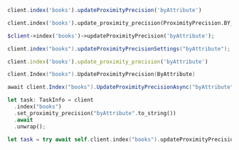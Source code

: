 <CodeGroup>

```javascript JS
client.index('books').updateProximityPrecision('byAttribute')
```

```python Python
client.index('books').update_proximity_precision(ProximityPrecision.BY_ATTRIBUTE)
```

```php PHP
$client->index('books')->updateProximityPrecision('byAttribute');
```

```java Java
client.index("books").updateProximityPrecisionSettings("byAttribute");
```

```ruby Ruby
client.index('books').update_proximity_precision('byAttribute')
```

```go Go
client.Index("books").UpdateProximityPrecision(ByAttribute)
```

```csharp C#
await client.Index("books").UpdateProximityPrecisionAsync("byAttribute");
```

```rust Rust
let task: TaskInfo = client
  .index("books")
  .set_proximity_precision("byAttribute".to_string())
  .await
  .unwrap();
```

```swift Swift
let task = try await self.client.index("books").updateProximityPrecision(.byWord)
```
</CodeGroup>